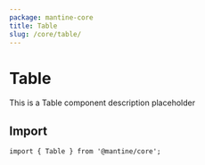 ```yaml
---
package: mantine-core
title: Table
slug: /core/table/
---
```



# Table

This is a Table component description placeholder

<PageHeader
  source="mantine-core/src/Table/Table.tsx"
  docs="core/Table.mdx"
  package="@mantine/core"
/>

## Import

```tsx
import { Table } from '@mantine/core';
```

<PropsTable component="Table" />
